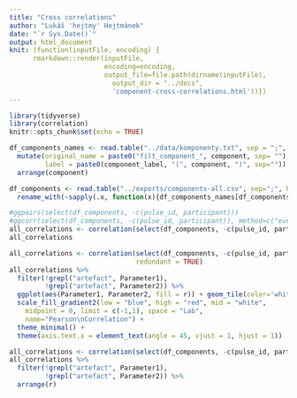 ```yaml
---
title: "Cross correlations"
author: "Lukáš 'hejtmy' Hejtmánek"
date: "`r Sys.Date()`"
output: html_document
knit: (function(inputFile, encoding) {
      rmarkdown::render(inputFile,
                        encoding=encoding, 
                        output_file=file.path(dirname(inputFile),
                          output_dir = "../docs",
                          'component-cross-correlations.html'))})
---
```


```r
library(tidyverse)
library(correlation)
knitr::opts_chunk$set(echo = TRUE)

df_components_names <- read.table("../data/komponenty.txt", sep = ";", header = TRUE) %>%
  mutate(original_name = paste0("filt_component_", component, sep= ""),
         label = paste0(component_label, "(", component, ")", sep="")) %>%
  arrange(component)

df_components <- read.table("../exports/components-all.csv", sep=";", header = TRUE) %>%
  rename_with(~sapply(.x, function(x){df_components_names[df_components_names$original_name == x, ]$label}), .cols = starts_with("filt_"))
```

```r
#ggpairs(select(df_components, -c(pulse_id, participant)))
#ggcorr(select(df_components, -c(pulse_id, participant)), method=c("everything", "pearson"))
all_correlations <- correlation(select(df_components, -c(pulse_id, participant)))
all_correlations
```

```r
all_correlations <- correlation(select(df_components, -c(pulse_id, participant)), 
                                redundant = TRUE)
all_correlations %>%
  filter(!grepl("artefact", Parameter1),
         !grepl("artefact", Parameter2)) %>%
  ggplot(aes(Parameter1, Parameter2, fill = r)) + geom_tile(color='white') +
  scale_fill_gradient2(low = "blue", high = "red", mid = "white", 
    midpoint = 0, limit = c(-1,1), space = "Lab", 
    name="Pearson\nCorrelation") +
  theme_minimal() + 
  theme(axis.text.x = element_text(angle = 45, vjust = 1, hjust = 1))
```

```r
all_correlations <- correlation(select(df_components, -c(pulse_id, participant)))
all_correlations %>%
  filter(!grepl("artefact", Parameter1),
         !grepl("artefact", Parameter2)) %>%
  arrange(r)
```
